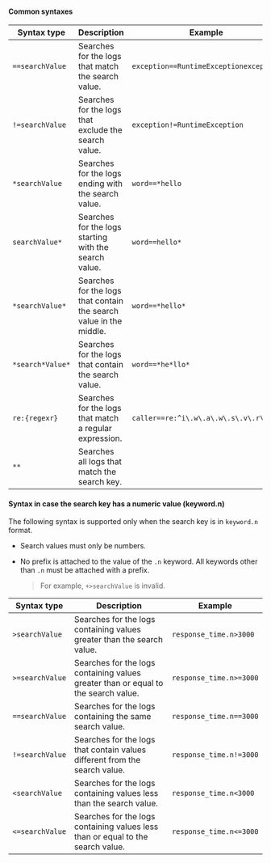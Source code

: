 #### Common syntaxes

| Syntax type      | Description                                                        | Example                                |
| ---------------- | ------------------------------------------------------------------ | -------------------------------------- |
| `==searchValue`  | Searches for the logs that match the search value.                 | `exception==RuntimeExceptionexception` |
| `!=searchValue`  | Searches for the logs that exclude the search value.               | `exception!=RuntimeException`          |
| `*searchValue`   | Searches for the logs ending with the search value.                | `word==*hello`                         |
| `searchValue*`   | Searches for the logs starting with the search value.              | `word==hello*`                         |
| `*searchValue*`  | Searches for the logs that contain the search value in the middle. | `word==*hello*`                        |
| `*search*Value*` | Searches for the logs that contain the search value.               | `word==*he*llo*`                       |
| `re:{regexr}`    | Searches for the logs that match a regular expression.             | `caller==re:^i\.w\.a\.w\.s\.v\.r\.`    |
| `**`             | Searches all logs that match the search key.                       |                                        |

#### Syntax in case the search key has a numeric value (keyword.n)

The following syntax is supported only when the search key is in `keyword.n` format.

- Search values must only be numbers.

- No prefix is attached to the value of the `.n` keyword. All keywords other than `.n` must be attached with a prefix.

  > For example, `+>searchValue` is invalid.

| Syntax type       | Description                                                                        | Example                    |
| ----------------- | ---------------------------------------------------------------------------------- | -------------------------- |
| `>searchValue`    | Searches for the logs containing values greater than the search value.             | `response_time.n>3000`     |
| `>=searchValue`   | Searches for the logs containing values greater than or equal to the search value. | `response_time.n>=3000`    |
| `==searchValue`   | Searches for the logs containing the same search value.                            | `response_time.n==3000`    |
| `!=searchValue`   | Searches for the logs that contain values different from the search value.         | `response_time.n!=3000`    |
| `<searchValue`    | Searches for the logs containing values less than the search value.                | `response_time.n<3000`     |
| `<=searchValue`   | Searches for the logs containing values less than or equal to the search value.    | `response_time.n<=3000`    |
